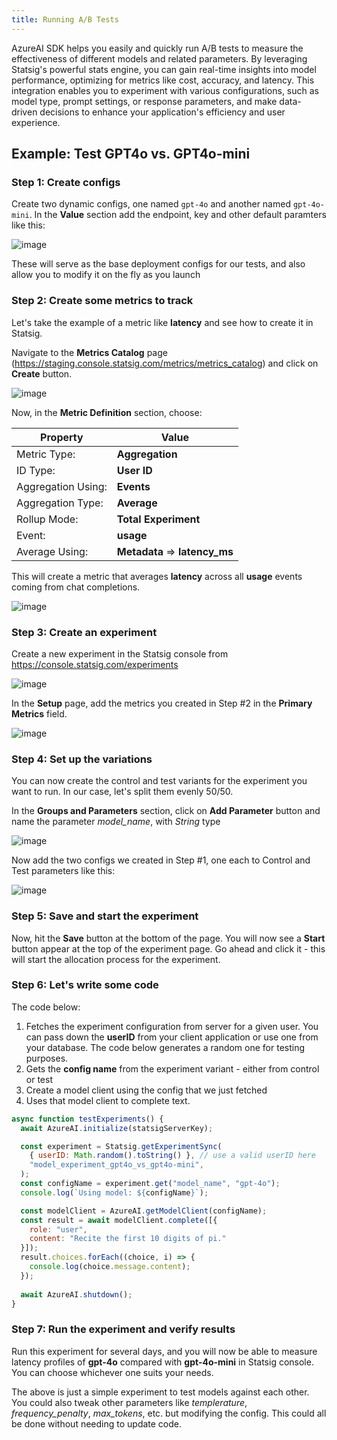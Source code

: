 ```yaml
---
title: Running A/B Tests
---
```




AzureAI SDK helps you easily and quickly run A/B tests to measure the effectiveness of different models and related parameters.  By leveraging Statsig's powerful stats engine, you can gain real-time insights into model performance, optimizing for metrics like cost, accuracy, and latency. This integration enables you to experiment with various configurations, such as model type, prompt settings, or response parameters, and make data-driven decisions to enhance your application's efficiency and user experience.

## Example: Test GPT4o vs. GPT4o-mini

### Step 1: Create configs

Create two dynamic configs, one named `gpt-4o` and another named `gpt-4o-mini`.  In the **Value** section add the endpoint, key and other default paramters like this:

![image](https://github.com/user-attachments/assets/3770f081-d68f-478e-8b3d-a36ef65d49c7)

These will serve as the base deployment configs for our tests, and also allow you to modify it on the fly as you launch

### Step 2: Create some metrics to track

Let's take the example of a metric like **latency** and see how to create it in Statsig.

Navigate to the **Metrics Catalog** page (https://staging.console.statsig.com/metrics/metrics_catalog) and click on **Create** button.

![image](https://github.com/user-attachments/assets/89841414-6140-41f4-89ee-b09b83f2846c)

Now, in the **Metric Definition** section, choose:


| Property | Value |
| --- | --- |
| Metric Type: | **Aggregation** |
| ID Type: | **User ID** |
| Aggregation Using: | **Events** |
| Aggregation Type: | **Average** |
| Rollup Mode: | **Total Experiment** |
| Event: | **usage** |
| Average Using: | **Metadata** => **latency_ms** |

This will create a metric that averages **latency** across all **usage** events coming from chat completions.

![image](https://github.com/user-attachments/assets/0317d30a-a479-498d-8dd0-666f2db616e3)

### Step 3: Create an experiment

Create a new experiment in the Statsig console from https://console.statsig.com/experiments

![image](https://github.com/user-attachments/assets/f1a93738-355f-4647-8444-9b6abfb72ffc)

In the **Setup** page, add the metrics you created in Step #2 in the **Primary Metrics** field.

![image](https://github.com/user-attachments/assets/eb47ec6c-bd9a-47d9-bca6-a6ce0ea4148b)

### Step 4: Set up the variations

You can now create the control and test variants for the experiment you want to run.  In our case, let's split them evenly 50/50.

In the **Groups and Parameters** section, click on **Add Parameter** button and name the parameter _model_name_, with _String_ type

![image](https://github.com/user-attachments/assets/4837063a-9dde-4c0b-8bca-584d98adae47)

Now add the two configs we created in Step #1, one each to Control and Test parameters like this:

![image](https://github.com/user-attachments/assets/b54a41de-a442-4870-870c-81ff949ecceb)

### Step 5: Save and start the experiment

Now, hit the **Save** button at the bottom of the page. You will now see a **Start** button appear at the top of the experiment page.  Go ahead and click it - this will start the allocation process for the experiment.

### Step 6: Let's write some code

The code below:

1. Fetches the experiment configuration from server for a given user.  You can pass down the **userID** from your client application or use one from your database.  The code below generates a random one for testing purposes.
2. Gets the **config name** from the experiment variant - either from control or test
3. Create a model client using the config that we just fetched
4. Uses that model client to complete text.

```js
async function testExperiments() {
  await AzureAI.initialize(statsigServerKey);

  const experiment = Statsig.getExperimentSync(
    { userID: Math.random().toString() }, // use a valid userID here
    "model_experiment_gpt4o_vs_gpt4o-mini",
  );
  const configName = experiment.get("model_name", "gpt-4o");
  console.log(`Using model: ${configName}`);

  const modelClient = AzureAI.getModelClient(configName);
  const result = await modelClient.complete([{
    role: "user",
    content: "Recite the first 10 digits of pi."
  }]);
  result.choices.forEach((choice, i) => {
    console.log(choice.message.content);
  });
  
  await AzureAI.shutdown();
}
```

### Step 7: Run the experiment and verify results

Run this experiment for several days, and you will now be able to measure latency profiles of **gpt-4o** compared with **gpt-4o-mini** in Statsig console. You can choose whichever one suits your needs.

The above is just a simple experiment to test models against each other. You could also tweak other parameters like _templerature_, _frequency_penalty_, _max_tokens_, etc. but modifying the config.  This could all be done without needing to update code.

